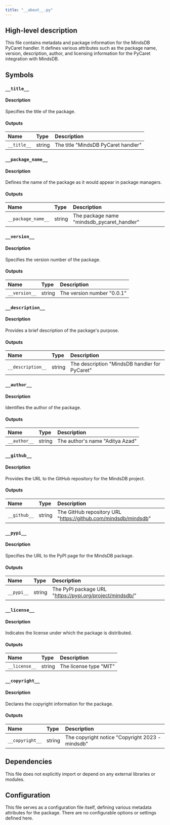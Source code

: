 ```yaml
---
title: "__about__.py"
---
```


## High-level description
This file contains metadata and package information for the MindsDB PyCaret handler. It defines various attributes such as the package name, version, description, author, and licensing information for the PyCaret integration with MindsDB.

## Symbols

### `__title__`
#### Description
Specifies the title of the package.

#### Outputs
| Name | Type | Description |
|:-----|:-----|:------------|
| `__title__` | string | The title "MindsDB PyCaret handler" |

### `__package_name__`
#### Description
Defines the name of the package as it would appear in package managers.

#### Outputs
| Name | Type | Description |
|:-----|:-----|:------------|
| `__package_name__` | string | The package name "mindsdb_pycaret_handler" |

### `__version__`
#### Description
Specifies the version number of the package.

#### Outputs
| Name | Type | Description |
|:-----|:-----|:------------|
| `__version__` | string | The version number "0.0.1" |

### `__description__`
#### Description
Provides a brief description of the package's purpose.

#### Outputs
| Name | Type | Description |
|:-----|:-----|:------------|
| `__description__` | string | The description "MindsDB handler for PyCaret" |

### `__author__`
#### Description
Identifies the author of the package.

#### Outputs
| Name | Type | Description |
|:-----|:-----|:------------|
| `__author__` | string | The author's name "Aditya Azad" |

### `__github__`
#### Description
Provides the URL to the GitHub repository for the MindsDB project.

#### Outputs
| Name | Type | Description |
|:-----|:-----|:------------|
| `__github__` | string | The GitHub repository URL "https://github.com/mindsdb/mindsdb" |

### `__pypi__`
#### Description
Specifies the URL to the PyPI page for the MindsDB package.

#### Outputs
| Name | Type | Description |
|:-----|:-----|:------------|
| `__pypi__` | string | The PyPI package URL "https://pypi.org/project/mindsdb/" |

### `__license__`
#### Description
Indicates the license under which the package is distributed.

#### Outputs
| Name | Type | Description |
|:-----|:-----|:------------|
| `__license__` | string | The license type "MIT" |

### `__copyright__`
#### Description
Declares the copyright information for the package.

#### Outputs
| Name | Type | Description |
|:-----|:-----|:------------|
| `__copyright__` | string | The copyright notice "Copyright 2023 - mindsdb" |

## Dependencies
This file does not explicitly import or depend on any external libraries or modules.

## Configuration
This file serves as a configuration file itself, defining various metadata attributes for the package. There are no configurable options or settings defined here.